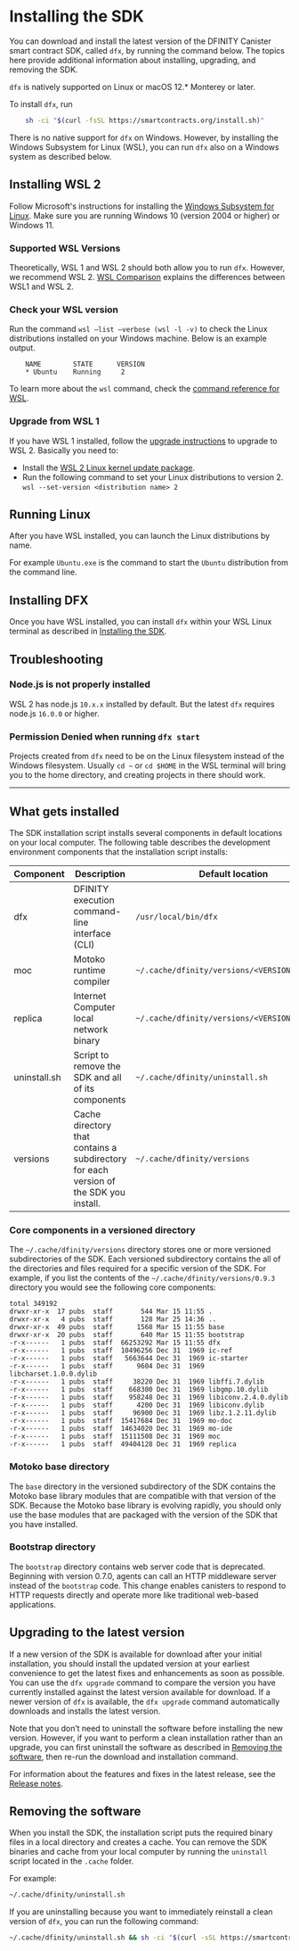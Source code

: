 
# Installing the SDK

You can download and install the latest version of the DFINITY Canister smart contract SDK, called `dfx`, by running the command below. The topics here provide additional information about installing, upgrading, and removing the SDK.

`dfx` is natively supported on Linux or macOS 12.\* Monterey or later.

<Tabs>
<TabItem value="apple" label="Install on Mac/Linux" default> 
To install <code>dfx</code>, run

```bash
    sh -ci "$(curl -fsSL https://smartcontracts.org/install.sh)"
```

</TabItem>
    <TabItem value="windows" label="Install on Windows">
<p>There is no native support for <code>dfx</code> on Windows. However, by installing the Windows Subsystem for Linux (WSL), you can run <code>dfx</code> also on a Windows system as described below.</p>
<h2 id="installing-wsl">Installing WSL 2</h2>
<p>Follow Microsoft&#39;s instructions for installing the <a href="https://docs.microsoft.com/en-us/windows/wsl/install">Windows Subsystem for Linux</a>. Make sure you are running Windows 10 (version 2004 or higher) or Windows 11.</p>
<h3 id="supported-wsl-versions">Supported WSL Versions</h3>
<p>Theoretically, WSL 1 and WSL 2 should both allow you to run <code>dfx</code>. However, we recommend WSL 2. <a href="https://docs.microsoft.com/en-us/windows/wsl/compare-versions">WSL Comparison</a> explains the differences between WSL1 and WSL 2.</p>
<h3 id="check-your-wsl-version">Check your WSL version</h3>
<p>Run the command <code>wsl –list –verbose (wsl -l -v)</code> to check the Linux distributions installed on your Windows machine. Below is an example output.</p>

```
    NAME        STATE      VERSION
    * Ubuntu    Running     2
```

<p>To learn more about the <code>wsl</code> command, check the <a href="https://docs.microsoft.com/en-us/windows/wsl/basic-commands">command reference for WSL</a>.</p>
<h3 id="upgrade-to-wsl-2">Upgrade from WSL 1</h3>
<p>If you have WSL 1 installed, follow the <a href="https://docs.microsoft.com/en-us/windows/wsl/install#upgrade-version-from-wsl-1-to-wsl-2">upgrade instructions</a> to upgrade to WSL 2. Basically you need to: </p>
<ul>
<li>Install the <a href="https://docs.microsoft.com/en-us/windows/wsl/install-manual#step-4---download-the-linux-kernel-update-package">WSL 2 Linux kernel update package</a>.</li>
<li>Run the following command to set your Linux distributions to version 2. <code>wsl --set-version &lt;distribution name&gt; 2</code></li>
</ul>
<h2 id="running-linux">Running Linux</h2>
<p>After you have WSL installed, you can launch the Linux distributions by name.</p>
<p>For example <code>Ubuntu.exe</code> is the command to start the <code>Ubuntu</code> distribution from the command line.</p>
<h2 id="installing-dfx">Installing DFX</h2>
<p>Once you have WSL installed, you can install <code>dfx</code> within your WSL Linux terminal as described in <a href="../build/install-upgrade-remove">Installing the SDK</a>.</p>
<h2 id="troubleshooting">Troubleshooting</h2>
<h3 id="node-js-is-not-properly-installed">Node.js is not properly installed</h3>
<p>WSL 2 has node.js <code>10.x.x</code> installed by default. But the latest <code>dfx</code> requires node.js <code>16.0.0</code> or higher.</p>
<h3 id="permission-denied-when-running-dfx-start-">Permission Denied when running <code>dfx start</code></h3>
<p>Projects created from <code>dfx</code> need to be on the Linux filesystem instead of the Windows filesystem. Usually <code>cd ~</code> or <code>cd $HOME</code> in the WSL terminal will bring you to the home directory, and creating projects in there should work.</p>

</TabItem>
</Tabs>

---

## What gets installed

The SDK installation script installs several components in default locations on your local computer. The following table describes the development environment components that the installation script installs:

| Component    | Description                                                                                        | Default location                              |
|--------------|----------------------------------------------------------------------------------------------------|-----------------------------------------------|
| dfx          | DFINITY execution command-line interface (CLI)                                                     | `/usr/local/bin/dfx`                          |
| moc          | Motoko runtime compiler                                                                            | `~/.cache/dfinity/versions/<VERSION>/moc`     |
| replica      | Internet Computer local network binary                                                             | `~/.cache/dfinity/versions/<VERSION>/replica` |
| uninstall.sh | Script to remove the SDK and all of its components                                    | `~/.cache/dfinity/uninstall.sh`               |
| versions     | Cache directory that contains a subdirectory for each version of the SDK you install. | `~/.cache/dfinity/versions`                   |

### Core components in a versioned directory

The `~/.cache/dfinity/versions` directory stores one or more versioned subdirectories of the SDK. Each versioned subdirectory contains the all of the directories and files required for a specific version of the SDK. For example, if you list the contents of the `~/.cache/dfinity/versions/0.9.3` directory you would see the following core components:

    total 349192
    drwxr-xr-x  17 pubs  staff       544 Mar 15 11:55 .
    drwxr-xr-x   4 pubs  staff       128 Mar 25 14:36 ..
    drwxr-xr-x  49 pubs  staff      1568 Mar 15 11:55 base
    drwxr-xr-x  20 pubs  staff       640 Mar 15 11:55 bootstrap
    -r-x------   1 pubs  staff  66253292 Mar 15 11:55 dfx
    -r-x------   1 pubs  staff  10496256 Dec 31  1969 ic-ref
    -r-x------   1 pubs  staff   5663644 Dec 31  1969 ic-starter
    -r-x------   1 pubs  staff      9604 Dec 31  1969 libcharset.1.0.0.dylib
    -r-x------   1 pubs  staff     38220 Dec 31  1969 libffi.7.dylib
    -r-x------   1 pubs  staff    668300 Dec 31  1969 libgmp.10.dylib
    -r-x------   1 pubs  staff    958248 Dec 31  1969 libiconv.2.4.0.dylib
    -r-x------   1 pubs  staff      4200 Dec 31  1969 libiconv.dylib
    -r-x------   1 pubs  staff     96900 Dec 31  1969 libz.1.2.11.dylib
    -r-x------   1 pubs  staff  15417684 Dec 31  1969 mo-doc
    -r-x------   1 pubs  staff  14634020 Dec 31  1969 mo-ide
    -r-x------   1 pubs  staff  15111508 Dec 31  1969 moc
    -r-x------   1 pubs  staff  49404128 Dec 31  1969 replica

### Motoko base directory

The `base` directory in the versioned subdirectory of the SDK contains the Motoko base library modules that are compatible with that version of the SDK. Because the Motoko base library is evolving rapidly, you should only use the base modules that are packaged with the version of the SDK that you have installed.

### Bootstrap directory

The `bootstrap` directory contains web server code that is deprecated. Beginning with version 0.7.0, agents can call an HTTP middleware server instead of the `bootstrap` code. This change enables canisters to respond to HTTP requests directly and operate more like traditional web-based applications.

## Upgrading to the latest version

If a new version of the SDK is available for download after your initial installation, you should install the updated version at your earliest convenience to get the latest fixes and enhancements as soon as possible. You can use the `dfx upgrade` command to compare the version you have currently installed against the latest version available for download. If a newer version of `dfx` is available, the `dfx upgrade` command automatically downloads and installs the latest version.

Note that you don’t need to uninstall the software before installing the new version. However, if you want to perform a clean installation rather than an upgrade, you can first uninstall the software as described in [Removing the software](#remove), then re-run the download and installation command.

For information about the features and fixes in the latest release, see the [Release notes](../updates/release-notes/sdk-release-notes.md).

## Removing the software

When you install the SDK, the installation script puts the required binary files in a local directory and creates a cache. You can remove the SDK binaries and cache from your local computer by running the `uninstall` script located in the `.cache` folder.

For example:

``` bash
~/.cache/dfinity/uninstall.sh
```

If you are uninstalling because you want to immediately reinstall a clean version of `dfx`, you can run the following command:

``` bash
~/.cache/dfinity/uninstall.sh && sh -ci "$(curl -sSL https://smartcontracts.org/install.sh)"
```
